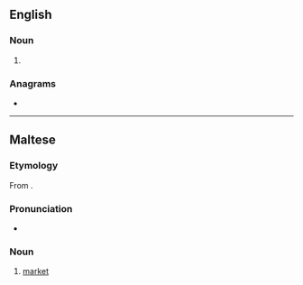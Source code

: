 ==English==

===Noun===
{{en-noun}}

# {{alternative spelling of|en|souq}}

===Anagrams===
* {{anagrams|en|a=qsu|Qus}}

----

==Maltese==

===Etymology===
From {{inh|mt|ar|سُوق}}.

===Pronunciation===
* {{IPA|mt|/suːʔ/}}

===Noun===
{{mt-noun|g=m|p=swieq}}

# [[market]]